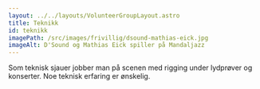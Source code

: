 ```yaml
---
layout: ../../layouts/VolunteerGroupLayout.astro
title: Teknikk
id: teknikk
imagePath: /src/images/frivillig/dsound-mathias-eick.jpg
imageAlt: D'Sound og Mathias Eick spiller på Mandaljazz
---
```


Som teknisk sjauer jobber man på scenen med rigging under lydprøver og konserter. Noe teknisk erfaring er ønskelig.
